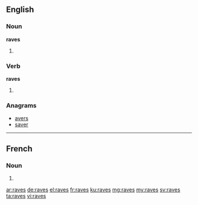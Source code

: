 ==English==

===Noun===
'''raves'''

# {{plural of|rave}}

===Verb===
'''raves'''

# {{en-third-person singular of|rave}}

===Anagrams===
* [[avers#English|avers]]
* [[saver#English|saver]]

----

==French==

===Noun===
{{head|fr|g=m-p}}

# {{plural of|rave|lang=fr}}

[[ar:raves]]
[[de:raves]]
[[el:raves]]
[[fr:raves]]
[[ku:raves]]
[[mg:raves]]
[[my:raves]]
[[sv:raves]]
[[ta:raves]]
[[vi:raves]]